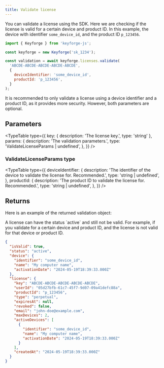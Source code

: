 ```yaml
---
title: Validate license
---
```


You can validate a license using the SDK. Here we are checking if the license is valid for a certain device and product ID. In this example, the device with identifier `some_device_id`, and the product ID `p_123456`.

```js
import { Keyforge } from 'keyforge-js';

const keyforge = new Keyforge('sk_1234');

const validation = await keyforge.licenses.validate(
  'ABCDE-ABCDE-ABCDE-ABCDE-ABCDE',
  {
    deviceIdentifier: 'some_device_id',
    productId: 'p_123456',
  }
);
```

<Callout type="warn">
  It is recommended to only validate a license using a device identifier and a
  product ID, as it provides more security. However, both parameters are
  optional.
</Callout>

## Parameters

<TypeTable
  type={{
    key: { description: 'The license key.', type: 'string' },
    params: {
      description: 'The validation parameters.',
      type: 'ValidateLicenseParams | undefined',
    },
  }}
/>

### ValidateLicenseParams type

<TypeTable
  type={{
    deviceIdentifier: {
      description:
        'The identifier of the device to validate the license for. Recommended.',
      type: 'string | undefined',
    },
    productId: {
      description: 'The product ID to validate the license for. Recommended.',
      type: 'string | undefined',
    },
  }}
/>

## Returns

Here is an example of the returned validation object:

<Callout type="warn">
  A license can have the status `active` and still not be valid. For example, if
  you validate for a certain device and product ID, and the license is not valid
  for that device or product ID.
</Callout>

```json
{
  "isValid": true,
  "status": "active",
  "device": {
    "identifier": "some_device_id",
    "name": "My computer name",
    "activationDate": "2024-05-19T18:39:33.000Z"
  },
  "license": {
    "key": "ABCDE-ABCDE-ABCDE-ABCDE-ABCDE",
    "userId": "05d27bfb-61c7-45f7-9d07-09a41defc88a",
    "productId": "p_123456",
    "type": "perpetual",
    "expiresAt": null,
    "revoked": false,
    "email": "john-doe@example.com",
    "maxDevices": 2,
    "activeDevices": [
      {
        "identifier": "some_device_id",
        "name": "My computer name",
        "activationDate": "2024-05-19T18:39:33.000Z"
      }
    ],
    "createdAt": "2024-05-19T18:39:33.000Z"
  }
}
```
